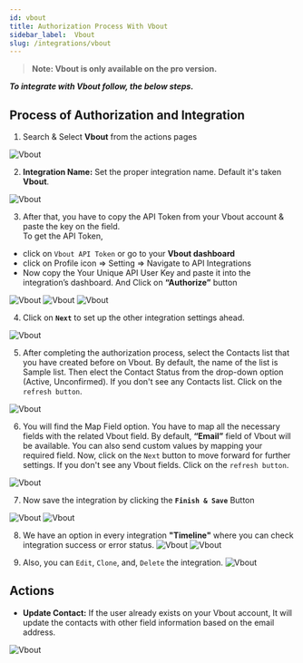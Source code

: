 ```yaml
---
id: vbout
title: Authorization Process With Vbout
sidebar_label:  Vbout
slug: /integrations/vbout
---
```


> **Note: Vbout is only available on the pro version.**

***To integrate with Vbout follow, the below steps.***


## Process of Authorization and Integration

1.	Search & Select **Vbout** from the actions pages
 <Image src="actions/vbout/select-action-vbout" alt="Vbout" w="1020" h="350" />

2. **Integration Name:** Set the proper integration name. Default it's taken **Vbout**.
 <Image src="actions/vbout/integration-name" alt="Vbout" w="1020" h="350" />

3.	After that, you have to copy the API Token from your Vbout account & paste the key on the field.    
To get the API Token,    
-	click on `Vbout API Token` or go to your **Vbout dashboard** 
-	click on Profile icon => Setting => Navigate to API Integrations
-	Now copy the Your Unique API User Key and paste it into the integration’s dashboard. And Click on **“Authorize”** button

 <Image src="actions/vbout/click-api-token" alt="Vbout" w="1020" h="350" />
 <Image src="actions/vbout/copy-api" alt="Vbout" w="1020" h="350" />
 <Image src="actions/vbout/authorize" alt="Vbout" w="1020" h="350" />


4. Click on **`Next`** to set up the other integration settings ahead.
 <Image src="actions/vbout/after-authorize" alt="Vbout" w="1020" h="350" />

5.	After completing the authorization process, select the Contacts list that you have created before on Vbout. By default, the name of the list is Sample list. Then elect the Contact Status from the drop-down option (Active, Unconfirmed).  If you don't see any Contacts list. Click on the `refresh button`.
 <Image src="actions/vbout/vbout-list-status" alt="Vbout" w="1020" h="350" />

6.	You will find the Map Field option. You have to map all the necessary fields with the related Vbout field. By default, **“Email”** field of Vbout will be available. You can also send custom values by mapping your required field. Now, click on the `Next` button to move forward for further settings. If you don't see any Vbout fields. Click on the `refresh button`.
 <Image src="actions/vbout/vbout-field-map" alt="Vbout" w="1020" h="350" />

7. Now save the integration by clicking the **`Finish & Save`** Button

 <Image src="actions/vbout/finish-save" alt="Vbout" w="1020" h="350" />
 <Image src="actions/vbout/check-integration" alt="Vbout" w="1020" h="350" />

8. We have an option in every integration **"Timeline"** where you can check integration success or error status.
    <Image src="actions/vbout/integration-dashboard" alt="Vbout" w="1020" h="350" />
    <Image src="actions/vbout/timeline" alt="Vbout" w="1020" h="350" />

9.	Also, you can `Edit`, `Clone`, and, `Delete` the integration.
    <Image src="actions/vbout/edit-clone" alt="Vbout" w="1020" h="350" />
    
## Actions

- **Update Contact:** If the user already exists on your Vbout account, It will update the contacts with other field information based on the email address.
 <Image src="actions/vbout/update" alt="Vbout" w="1020" h="350" />




<Feedback/>